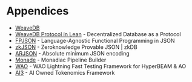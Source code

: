 # Appendices

- [WeaveDB](http://github.com/weavedb/weavedb)
- [WeaveDB Protocol in Lean](https://github.com/weavedb/weavedb/tree/master/protocol) - Decentralized Database as a Protocol
- [FPJSON](http://github.com/weavedb/fpjson) - Language-Agnostic Functional Programming in JSON
- [zkJSON](http://github.com/weavedb/zkjson) - Zeroknowledge Provable JSON | zkDB
- [ARJSON](http://github.com/weavedb/arjson) - Absolute minimum JSON encoding
- [Monade](https://github.com/weavedb/weavedb/tree/master/docs/monade) - Monadiac Pipeline Builder
- [WAO](https://docs.wao.eco) - WAO Lightning Fast Testing Framework for HyperBEAM & AO
- [AI3](https://github.com/weavedb/ai3) - AI Owned Tokenomics Framework